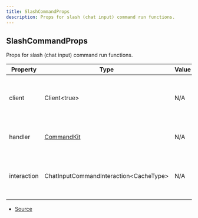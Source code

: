 ```yaml
---
title: SlashCommandProps
description: Props for slash (chat input) command run functions.
---
```


## SlashCommandProps

Props for slash (chat input) command run functions.

| Property    | Type                                    | Value | Description                                                |
| ----------- | --------------------------------------- | ----- | ---------------------------------------------------------- |
| client      | Client\<true>                           | N/A   | The Discord.js client object that CommandKit is handling.  |
| handler     | [CommandKit](/docs/classes/CommandKit)  | N/A   | The current CommandKit handler instance.                   |
| interaction | ChatInputCommandInteraction\<CacheType> | N/A   | The current slash (chat input) command interaction object. |

- [Source](https://github.com/underctrl-io/commandkit/blob/6ce87cba44f953b46a72430cb1272818640529f4/packages/commandkit/src/types.ts#L147)
